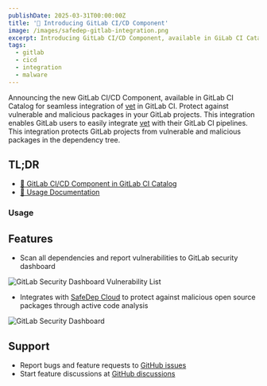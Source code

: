 ```yaml
---
publishDate: 2025-03-31T00:00:00Z
title: '🚀 Introducing GitLab CI/CD Component'
image: /images/safedep-gitlab-integration.png
excerpt: Introducing GitLab CI/CD Component, available in GiLab CI Catalog for seamless integration of vet in GitLab CI. Protect against vulnerable and malicious packages in your GitLab projects.
tags:
  - gitlab
  - cicd
  - integration
  - malware
---
```



Announcing the new GitLab CI/CD Component, available in GitLab CI Catalog for seamless integration of [vet](https://github.com/safedep/vet) in GitLab CI. Protect against vulnerable and malicious packages in your GitLab projects. This integration enables GitLab users to easily integrate [vet](https://github.com/safedep/vet) with their GitLab CI pipelines. This integration protects GitLab projects from vulnerable and malicious packages in the dependency tree.

## TL;DR

- [🚀 GitLab CI/CD Component in GitLab CI Catalog](https://gitlab.com/explore/catalog/safedep/ci-components/vet)
- [📄 Usage Documentation](https://docs.safedep.io/guides/gitlab-dependency-scanning)

### Usage

<YouTube id="https://youtu.be/3FwcVVR9-1c" />

## Features

- Scan all dependencies and report vulnerabilities to GitLab security dashboard

![GitLab Security Dashboard Vulnerability List](/images/gitlab-ci-catalog-vulnerability-list.png)

- Integrates with [SafeDep Cloud](https://docs.safedep.io/cloud/malware-analysis) to protect against malicious open source packages through active code analysis

![GitLab Security Dashboard](/images/gitlab-ci-catalog-malicious-package.png)

## Support

- Report bugs and feature requests to [GitHub issues](https://github.com/safedep/vet/issues)
- Start feature discussions at [GitHub discussions](https://github.com/safedep/vet/discussions)
